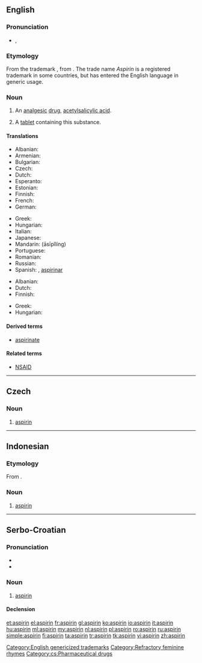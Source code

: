 {{wikipedia}}
{{also|Aspirin}}
==English==

===Pronunciation===
* {{IPA|/ˈæspɻɪn/}}, {{IPA|/ˈæspɪrɪn/}}

===Etymology===
From the {{etyl|de}} trademark {{term|Aspirin|lang=de}}, from {{term|Acetylirte Spirsäure||acetylated spiræic acid|lang=de}}. The trade name ''Aspirin'' is a registered trademark in some countries, but has entered the English language in generic usage.

===Noun===
{{en-noun|aspirins|-}}

# {{uncountable|pharmaceutical drug}} An [[analgesic]] [[drug]], [[acetylsalicylic acid]].
# {{countable}} A [[tablet]] containing this substance.

====Translations====
{{trans-top|analgesic drug}}
* Albanian: {{t+|sq|aspirinë|xs=Albanian}}
* Armenian: {{t|hy|ասպիրին|tr=aspirin}}
* Bulgarian: {{t|bg|аспирин|m}}
* Czech: {{t-|cs|aspirin|m}}
* Dutch: {{t+|nl|aspirine}}
* Esperanto: {{t-|eo|aspirino|xs=Esperanto}}
* Estonian: {{t-|et|aspiriin}}
* Finnish: {{t+|fi|aspiriini}}
* French: {{t+|fr|aspirine|f}}
* German: {{t+|de|Aspirin|n}}
{{trans-mid}}
* Greek: {{t+|el|ασπιρίνη|f|tr=aspiríni}}
* Hungarian: {{t+|hu|aszpirin}}
* Italian: {{t+|it|aspirina|f}}
* Japanese: {{t|ja|アスピリン|tr=asupirin}}
* Mandarin: {{zh-ts|阿斯匹靈|阿斯匹灵}} (āsīpǐlíng)
* Portuguese: {{t-|pt|aspirina|f}}
* Romanian: {{t+|ro|aspirină|f}}
* Russian: {{t+|ru|аспирин|tr=aspirin}}
* Spanish: {{t+|es|aspirina|f}}, [[aspirinar]] {{f}}
{{trans-bottom}}

{{trans-top|tablet containing acetylsalicylic acid}}
* Albanian: {{t+|sq|aspirinë|xs=Albanian}}
* Dutch: {{t-|nl|aspirientje|n}}
* Finnish: {{t+|fi|aspiriini}}
{{trans-mid}}
* Greek: {{t+|el|ασπιρίνη|f|tr=aspiríni}}
* Hungarian: {{t+|hu|aszpirin}}
{{trans-bottom}}

====Derived terms====
* [[aspirinate]]

====Related terms====
* [[NSAID]]

[[Category:English genericized trademarks]]
[[Category:Refractory feminine rhymes]]

----

==Czech==

===Noun===
{{cs-noun|g=m}}

# [[#English|aspirin]]

[[Category:cs:Pharmaceutical drugs]]

----

==Indonesian==

===Etymology===
From {{etyl|nl|id}} {{term|aspirine|lang=nl}}.

===Noun===
{{infl|id|noun}}

# [[#English|aspirin]]

----

==Serbo-Croatian==

===Pronunciation===
* {{IPA|/aspǐriːn/|lang=sh}}
* {{hyphenation|a|spi|rin}}

===Noun===
{{sh-noun|g=m|head=aspìrīn|r|аспирин|аспѝрӣн}}

# [[#English|aspirin]]

====Declension====
{{sh-decl-noun-unc
|aspìrīn
|aspirína
|aspirinu
|aspirin
|aspirine
|aspirinu
|aspirinom
}}

[[et:aspirin]]
[[el:aspirin]]
[[fr:aspirin]]
[[gl:aspirin]]
[[ko:aspirin]]
[[io:aspirin]]
[[it:aspirin]]
[[hu:aspirin]]
[[ml:aspirin]]
[[my:aspirin]]
[[nl:aspirin]]
[[pl:aspirin]]
[[ro:aspirin]]
[[ru:aspirin]]
[[simple:aspirin]]
[[fi:aspirin]]
[[ta:aspirin]]
[[tr:aspirin]]
[[tk:aspirin]]
[[vi:aspirin]]
[[zh:aspirin]]